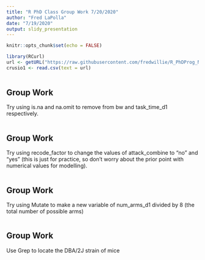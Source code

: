 ```yaml
---
title: "R PhD Class Group Work 7/20/2020"
author: "Fred LaPolla"
date: "7/19/2020"
output: slidy_presentation
---
```


```r
knitr::opts_chunk$set(echo = FALSE)
```

```r
library(RCurl)
url <- getURL("https://raw.githubusercontent.com/fredwillie/R_PhDProg_NYU_2020/master/Crusio1.csv")
crusio1 <- read.csv(text = url)
  
```

## Group Work

Try using is.na and na.omit to remove from bw and task_time_d1 respectively.

```r

```

## Group Work

Try using recode_factor to change the values of attack_combine to "no" and "yes" (this is just for practice, so don't worry about the prior point with numerical values for modelling).

```r

```


## Group Work

Try using Mutate to make a new variable of num_arms_d1 divided by 8 (the total number of possible arms)

```r

```

## Group Work

Use Grep to locate the DBA/2J strain of mice

```r

```
